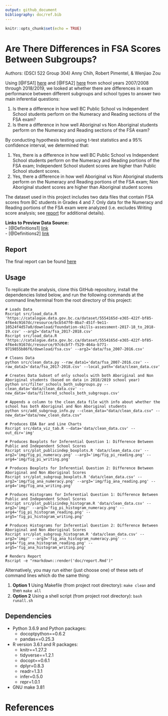 ```yaml
---
output: github_document
bibliography: doc/ref.bib
---
```



```r
knitr::opts_chunk$set(echo = TRUE)
```

# Are There Differences in FSA Scores Between Subgroups?

Authors: (DSCI 522 Group 304) Anny Chih, Robert Pimentel, & Wenjiao Zou


Using [@FSA1] [here](https://catalogue.data.gov.bc.ca/dataset/bc-schools-foundation-skills-assessment-fsa-/resource/bcb547f0-8ba7-451f-9e11-10524f4d57a0) and [@FSA2] [here](https://catalogue.data.gov.bc.ca/dataset/bc-schools-foundation-skills-assessment-fsa-/resource/97c6cbf7-f529-464a-b771-9719855b86f6) from school years 2007/2008 through 2018/2019, we looked at whether there are differences in exam performance between different subgroups and school types to answer two main inferential questions:

1. Is there a difference in how well BC Public School vs Independent School students perform on the Numeracy and Reading sections of the FSA exam?  
2. Is there a difference in how well Aboriginal vs Non Aboriginal students perform on the Numeracy and Reading sections of the FSA exam?

By conducting hypothesis testing using t-test statistics and a 95% confidence interval, we determined that:  

1. Yes, there is a difference in how well BC Public School vs Independent School students perform on the Numeracy and Reading portions of the FSA exam; Independent School student scores are higher than Public School student scores.
2. Yes, there a difference in how well Aboriginal vs Non Aboriginal students perform on the Numeracy and Reading portions of the FSA exam; Non Aboriginal student scores are higher than Aboriginal student scores

The dataset used in this project includes two data files that contain FSA scores from BC students in Grades 4 and 7. Only data for the Numeracy and Reading portions of the FSA exam were analyzed (i.e. excludes Writing score analysis; see [report](https://github.com/UBC-MDS/DSCI_522_Group304/blob/master/doc/report.md) for additional details).

**Links to Preview Data Source:**  
- [@Definitions1] [link](https://catalogue.data.gov.bc.ca/dataset/bc-schools-foundation-skills-assessment-fsa-/resource/bcb547f0-8ba7-451f-9e11-10524f4d57a0)  
- [@Definitions2] [link](https://catalogue.data.gov.bc.ca/dataset/bc-schools-foundation-skills-assessment-fsa-/resource/97c6cbf7-f529-464a-b771-9719855b86f6)

## Report

The final report can be found [here](https://github.com/UBC-MDS/DSCI_522_Group304/blob/master/doc/report.md)

## Usage
To replicate the analysis, clone this GitHub repository, install the dependencies listed below, and run the following commands at the command line/terminal from the root directory of this project:

```
# Loads Data
Rscript src/load_data.R 'https://catalogue.data.gov.bc.ca/dataset/5554165d-e365-422f-bf85-4f6e4c9167dc/resource/bcb547f0-8ba7-451f-9e11-10524f4d57a0/download/foundation-skills-assessment-2017-18_to_2018-19.csv' --arg2='data/fsa_2017-2018.csv'
Rscript src/load_data.R 'https://catalogue.data.gov.bc.ca/dataset/5554165d-e365-422f-bf85-4f6e4c9167dc/resource/97c6cbf7-f529-464a-b771-9719855b86f6/download/fsa.csv' --arg2='data/fsa_2007-2016.csv'

# Cleans Data
python src/clean_data.py --raw_data1='data/fsa_2007-2016.csv' --raw_data2='data/fsa_2017-2018.csv' --local_path='data/clean_data.csv'

# Creates Data Subset of only schools with both Aboriginal and Non Aboriginal students (based on data in 2018/2019 school year)
python src/filter_schools_both_subgroups.py --clean_data='data/clean_data.csv' --new_data='data/filtered_schools_both_subgroups.csv'

# Appends a column to the clean_data file with info about whether the school has both Aboriginal and Non Aboriginal students
python src/add_subgroup_info.py --clean_data="data/clean_data.csv" --new_data="data/new_clean_data.csv"

# Produces EDA Bar and Line Charts
Rscript src/data_viz_tab.R --data='data/clean_data.csv' --out_dir='img'

# Produces Boxplots for Inferential Question 1: Difference Between Public and Independent School Scores
Rscript src/plot_publicindep_boxplots.R 'data/clean_data.csv' --arg2='img/fig_pi_numeracy.png' --arg3='img/fig_pi_reading.png' --arg4='img/fig_pi_writing.png'

# Produces Boxplots for Inferential Question 2: Difference Between Aboriginal and Non Aboriginal Scores
Rscript src/plot_subgroup_boxplots.R 'data/clean_data.csv' --arg2='img/fig_ana_numeracy.png' --arg3='img/fig_ana_reading.png' --arg4='img/fig_ana_writing.png'

# Produces Histograms for Inferential Question 1: Difference Between Public and Independent School Scores
Rscript src/plot_publicindep_histogram.R 'data/clean_data.csv' --arg2='img/' --arg3='fig_pi_histogram_numeracy.png' --arg4='fig_pi_histogram_reading.png' --arg5='fig_pi_histogram_writing.png'

# Produces Histograms for Inferential Question 2: Difference Between Aboriginal and Non Aboriginal Scores
Rscript src/plot_subgroup_histogram.R 'data/clean_data.csv' --arg2='img/' --arg3='fig_ana_histogram_numeracy.png' --arg4='fig_ana_histogram_reading.png' --arg5='fig_ana_histogram_writing.png'

# Renders Report
Rscript -e "rmarkdown::render('doc/report.Rmd')"
```

Alternatively, you may run either (just choose one) of these sets of command lines which do the same thing:  

1. **Option 1** Using Makefile (from project root directory): `make clean` and then `make all`  
2. **Option 2** Using a shell script (from project root directory): `bash runall.sh`

## Dependencies

* Python 3.6.9 and Python packages:
  - docoptpython==0.6.2
  - pandas==0.25.3
  
* R version 3.6.1 and R packages:
  - knitr==1.27.2
  - tidyverse==1.2.1
  - docopt==0.6.1
  - dplyr=0.8.3
  - readr=1.3.1
  - infer=0.5.0
  - repr=1.0.1

* GNU make 3.81

# References